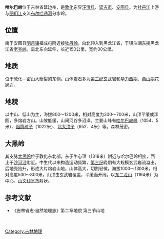 {{no footnotes|time=2014-06-06T02:43:56+00:00}}
{{refimprove|time=2014-06-06T02:43:56+00:00}}
'''哈尔巴岭'''位于吉林省延边州，是[[敦化|敦化]]东界[[汪清县|汪清县]]、[[延吉市|延吉市]]、[[安图县|安图县]]。为[[牡丹江|牡丹江]]上游与[[图们江|图们江]]支流[[布尔哈通河|布尔哈通河]]分水岭。
==位置==
南于安图县[[明月镇_(安图县)|明月镇]]福成屯附近接[[牡丹岭|牡丹岭]]，向北伸入到黑龙江省，于镜泊湖东接黑龙江省[[老爷岭_(黑龙江省)|老爷岭]]。呈北东向延伸，长近150公里，宽约30公里。
==地质==
位于敦化—密山大断裂的东侧。山体岩石多为[[第三纪|第三纪]]玄武岩和[[华力西期|华力西期]]、[[燕山期|燕山期]]花岗岩。
==地貌==
以中山、低山为主，海拔800～1200米，相对高度为300～700米，山顶平缓或浑圆，多熔岩方山。山坡低缓，山间河谷多沼泽。主要山峰有[[哈尔巴岭峰|哈尔巴岭峰]]（1054．5米）、[[烟筒砬子|烟筒砬子]]（1022米）、[[北大顶子|北大顶子]]（952．4米）等。森林茂密。
==大黑岭==
其支脉[[大黑岭|大黑岭]]位于敦化东北部，东于牛心顶（1318米）附近与哈尔巴岭相接，西止于[[沙河沿镇|沙河沿]]附近。中生代以来构造运动频繁，[[第三纪|第三纪]]晚期有大规模玄武岩流溢出，后地壳抬升，形成大片熔岩山地。山体高大，切割轻微，海拔1000～1300米，相对高度500～800米，山顶由玄武岩覆盖，平缓而开阔。以[[东二龙山|东二龙山]]（1194米）为中心，[[山文线|山文线]]呈放射状。

==参考文献==
* 《吉林省志·自然地理志》第二章地貌 第三节山地
[[Category:吉林地理|Category:吉林地理]]　